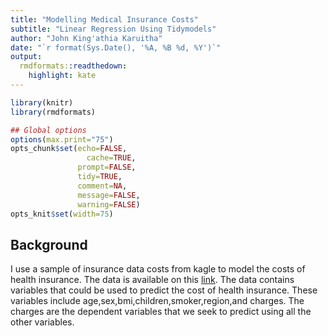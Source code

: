 ```yaml
---
title: "Modelling Medical Insurance Costs"
subtitle: "Linear Regression Using Tidymodels"
author: "John King'athia Karuitha"
date: "`r format(Sys.Date(), '%A, %B %d, %Y')`"
output:
  rmdformats::readthedown:
    highlight: kate
---
```



```r
library(knitr)
library(rmdformats)

## Global options
options(max.print="75")
opts_chunk$set(echo=FALSE,
	             cache=TRUE,
               prompt=FALSE,
               tidy=TRUE,
               comment=NA,
               message=FALSE,
               warning=FALSE)
opts_knit$set(width=75)
```

## Background

I use a sample of insurance data costs from kagle to model the costs of health insurance. The data is available on this [link](https://www.kaggle.com/mirichoi0218/insurance). The data contains variables that could be used to predict the cost of health insurance. These variables include age,sex,bmi,children,smoker,region,and charges. The charges are the dependent variables that we seek to predict using all the other variables. 